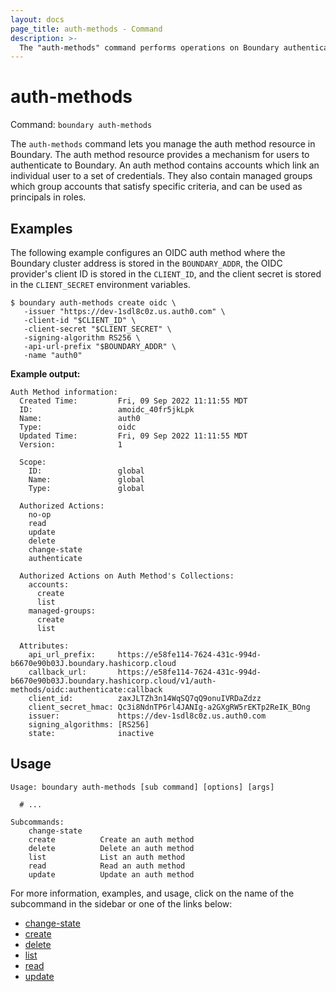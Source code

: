 ```yaml
---
layout: docs
page_title: auth-methods - Command
description: >-
  The "auth-methods" command performs operations on Boundary authentication method resources.
---
```


# auth-methods

Command: `boundary auth-methods`

The `auth-methods` command lets you manage the auth method resource in Boundary. The auth
method resource provides a mechanism for users to authenticate to
Boundary. An auth method contains accounts which link an individual user to a
set of credentials. They also contain managed groups which group accounts that satisfy
specific criteria, and can be used as principals in roles.

## Examples

The following example configures an OIDC auth method where the Boundary cluster
address is stored in the `BOUNDARY_ADDR`, the OIDC provider's client ID is
stored in the `CLIENT_ID`, and the client secret is stored in the
`CLIENT_SECRET` environment variables.

```shell-session
$ boundary auth-methods create oidc \
   -issuer "https://dev-1sdl8c0z.us.auth0.com" \
   -client-id "$CLIENT_ID" \
   -client-secret "$CLIENT_SECRET" \
   -signing-algorithm RS256 \
   -api-url-prefix "$BOUNDARY_ADDR" \
   -name "auth0"
```

**Example output:**

<CodeBlockConfig hideClipboard>

```plaintext
Auth Method information:
  Created Time:         Fri, 09 Sep 2022 11:11:55 MDT
  ID:                   amoidc_40fr5jkLpk
  Name:                 auth0
  Type:                 oidc
  Updated Time:         Fri, 09 Sep 2022 11:11:55 MDT
  Version:              1

  Scope:
    ID:                 global
    Name:               global
    Type:               global

  Authorized Actions:
    no-op
    read
    update
    delete
    change-state
    authenticate

  Authorized Actions on Auth Method's Collections:
    accounts:
      create
      list
    managed-groups:
      create
      list

  Attributes:
    api_url_prefix:     https://e58fe114-7624-431c-994d-b6670e90b03J.boundary.hashicorp.cloud
    callback_url:       https://e58fe114-7624-431c-994d-b6670e90b03J.boundary.hashicorp.cloud/v1/auth-methods/oidc:authenticate:callback
    client_id:          zaxJLTZh3n14WqSQ7qQ9onuIVRDaZdzz
    client_secret_hmac: Qc3i8NdnTP6rl4JANIg-a2GXgRW5rEKTp2ReIK_BOng
    issuer:             https://dev-1sdl8c0z.us.auth0.com
    signing_algorithms: [RS256]
    state:              inactive
```

</CodeBlockConfig>

## Usage

<CodeBlockConfig hideClipboard>

```shell-session
Usage: boundary auth-methods [sub command] [options] [args]

  # ...

Subcommands:
    change-state
    create          Create an auth method
    delete          Delete an auth method
    list            List an auth method
    read            Read an auth method
    update          Update an auth method
```

</CodeBlockConfig>

For more information, examples, and usage, click on the name
of the subcommand in the sidebar or one of the links below:

- [change-state](/boundary/docs/commands/auth-methods/change-state)
- [create](/boundary/docs/commands/auth-methods/create)
- [delete](/boundary/docs/commands/auth-methods/delete)
- [list](/boundary/docs/commands/auth-methods/list)
- [read](/boundary/docs/commands/auth-methods/read)
- [update](/boundary/docs/commands/auth-methods/update)
